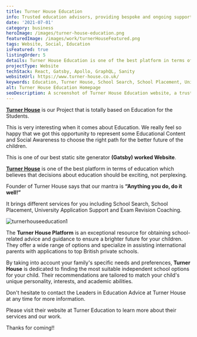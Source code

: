 ```yaml
---
title: Turner House Education
info: Trusted education advisors, providing bespoke and ongoing support to students and families
date: '2021-07-01'
category: business
heroImage: /images/turner-house-education.png
featuredImage: /images/work/turnerHouseFeatured.png
tags: Website, Social, Education
isFeatured: true
listingOrder: 5
details: Turner House Education is one of the best platform in terms of education which believes that decisions about education should be exciting, not perplexing. It brings different services for you including School Search, School Placement, University Application Support and Exam Revision Coaching. Get in Touch with the Leaders in Education Advice here.
projectType: Website
techStack: React, Gatsby, Apollo, GraphQL, Sanity
websiteUrl: https://www.turner-house.co.uk/
keywords: Education, Turner House, School Search, School Placement, University Application Support, Exam Revision Coaching, International Parents, British Private Schools, Independent Schools, Academic Ability, Leaders in Education Advice.
alt: Turner House Education Homepage
seoDescription: A screenshot of Turner House Education website, a trusted education platform for students and families.
---
```


**[Turner House](https://www.turner-house.co.uk/)** is our Project that is totally based on Education for the Students.

This is very interesting when it comes about Education. We really feel so happy that we got this opportunity to represent some Educational Content and Social Awareness to choose the right path for the better future of the children.

This is one of our best static site generator **(Gatsby) worked Website**.

**[Turner House](https://www.turner-house.co.uk/)** is one of the best platform in terms of education which believes that decisions about education should be exciting, not perplexing.

Founder of Turner House says that our mantra is **“Anything you do, do it well!”**

It brings different services for you including School Search, School Placement, University Application Support and Exam Revision Coaching.

![turnerhouseeducation1](../images/turner-house-education-home-page.png)

The **Turner House Platform** is an exceptional resource for obtaining school-related advice and guidance to ensure a brighter future for your children. They offer a wide range of options and specialize in assisting international parents with applications to top British private schools.

By taking into account your family's specific needs and preferences, **Turner House** is dedicated to finding the most suitable independent school options for your child. Their recommendations are tailored to match your child's unique personality, interests, and academic abilities.

Don't hesitate to contact the Leaders in Education Advice at Turner House at any time for more information.

Please visit their website at Turner Education to learn more about their services and our work.

Thanks for coming!!
